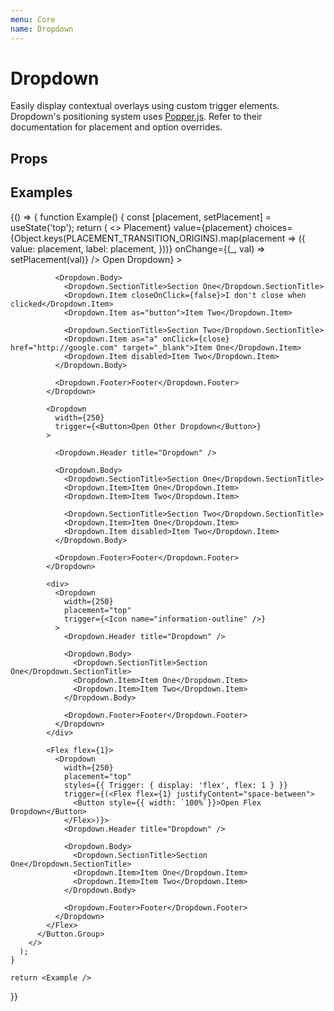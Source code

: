 ```yaml
---
menu: Core
name: Dropdown
---
```



# Dropdown

Easily display contextual overlays using custom trigger elements. Dropdown's positioning system uses [Popper.js](https://github.com/FezVrasta/popper.js). Refer to their documentation for placement and option overrides.

## Props
<PropsTable of={Dropdown} />

## Examples

<Playground>
  {() => {
    function Example() {
      const [placement, setPlacement] = useState('top');
      return (
        <>
          <Button.Group>
            <RadioGroup
              label={<strong>Placement</strong>}
              value={placement}
              choices={Object.keys(PLACEMENT_TRANSITION_ORIGINS).map(placement => ({
                value: placement,
                label: placement,
              }))}
              onChange={(_, val) => setPlacement(val)}
            />
            <Dropdown
              placement={placement}
              width={250}
              trigger={<Button variant="success">Open Dropdown</Button>}
            >
              <Dropdown.Header title="Dropdown" />

              <Dropdown.Body>
                <Dropdown.SectionTitle>Section One</Dropdown.SectionTitle>
                <Dropdown.Item closeOnClick={false}>I don't close when clicked</Dropdown.Item>
                <Dropdown.Item as="button">Item Two</Dropdown.Item>

                <Dropdown.SectionTitle>Section Two</Dropdown.SectionTitle>
                <Dropdown.Item as="a" onClick={close} href="http://google.com" target="_blank">Item One</Dropdown.Item>
                <Dropdown.Item disabled>Item Two</Dropdown.Item>
              </Dropdown.Body>

              <Dropdown.Footer>Footer</Dropdown.Footer>
            </Dropdown>

            <Dropdown
              width={250}
              trigger={<Button>Open Other Dropdown</Button>}
            >

              <Dropdown.Header title="Dropdown" />

              <Dropdown.Body>
                <Dropdown.SectionTitle>Section One</Dropdown.SectionTitle>
                <Dropdown.Item>Item One</Dropdown.Item>
                <Dropdown.Item>Item Two</Dropdown.Item>

                <Dropdown.SectionTitle>Section Two</Dropdown.SectionTitle>
                <Dropdown.Item>Item One</Dropdown.Item>
                <Dropdown.Item disabled>Item Two</Dropdown.Item>
              </Dropdown.Body>

              <Dropdown.Footer>Footer</Dropdown.Footer>
            </Dropdown>

            <div>
              <Dropdown
                width={250}
                placement="top"
                trigger={<Icon name="information-outline" />}
              >
                <Dropdown.Header title="Dropdown" />

                <Dropdown.Body>
                  <Dropdown.SectionTitle>Section One</Dropdown.SectionTitle>
                  <Dropdown.Item>Item One</Dropdown.Item>
                  <Dropdown.Item>Item Two</Dropdown.Item>
                </Dropdown.Body>

                <Dropdown.Footer>Footer</Dropdown.Footer>
              </Dropdown>
            </div>

            <Flex flex={1}>
              <Dropdown
                width={250}
                placement="top"
                styles={{ Trigger: { display: 'flex', flex: 1 } }}
                trigger={(<Flex flex={1} justifyContent="space-between">
                  <Button style={{ width: `100%`}}>Open Flex Dropdown</Button>
                </Flex>)}>
                <Dropdown.Header title="Dropdown" />

                <Dropdown.Body>
                  <Dropdown.SectionTitle>Section One</Dropdown.SectionTitle>
                  <Dropdown.Item>Item One</Dropdown.Item>
                  <Dropdown.Item>Item Two</Dropdown.Item>
                </Dropdown.Body>

                <Dropdown.Footer>Footer</Dropdown.Footer>
              </Dropdown>
            </Flex>
          </Button.Group>
        </>
      );
    }

    return <Example />
  }}

</Playground>
